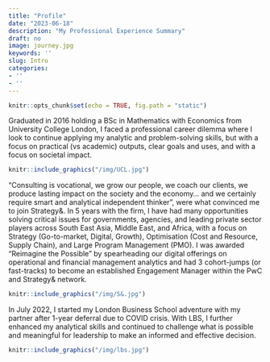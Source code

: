 ```yaml
---
title: "Profile"
date: "2023-06-18"
description: "My Professional Experience Summary"
draft: no
image: journey.jpg
keywords: ''
slug: Intro
categories:
- ''
- ''
---
```


```r
knitr::opts_chunk$set(echo = TRUE, fig.path = "static")
```


Graduated in 2016 holding a BSc in Mathematics with Economics from University College London, I faced a professional career dilemma where I look to continue applying my analytic and problem-solving skills, but with a focus on practical (vs academic) outputs, clear goals and uses, and with a focus on societal impact. 

```r
knitr::include_graphics("/img/UCL.jpg")
```

“Consulting is vocational, we grow our people, we coach our clients, we produce lasting impact on the society and the economy… and we certainly require smart and analytical independent thinker”, were what convinced me to join Strategy&. In 5 years with the firm, I have had many opportunities solving critical issues for governments, agencies, and leading private sector players across South East Asia, Middle East, and Africa, with a focus on Strategy (Go-to-market, Digital, Growth), Optimisation (Cost and Resource, Supply Chain), and Large Program Management (PMO). I was awarded “Reimagine the Possible” by spearheading our digital offerings on operational and financial management analytics and had 3 cohort-jumps (or fast-tracks) to become an established Engagement Manager within the PwC and Strategy& network.


```r
knitr::include_graphics("/img/S&.jpg")
```

In July 2022, I started my London Business School adventure with my partner after 1-year deferral due to COVID crisis. With LBS, I further enhanced my analytical skills and continued to challenge what is possible and meaningful for leadership to make an informed and effective decision.

```r
knitr::include_graphics("/img/lbs.jpg")
```



